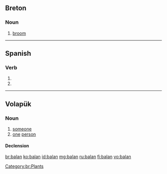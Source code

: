 ==Breton==

===Noun===
{{head|br|noun|singulative|balanenn}} {{g|br}}

# [[broom]] {{qualifier|genus {{term|Genista}}}}

[[Category:br:Plants]]

----

==Spanish==

===Verb===
{{es-verb-form|balar}}

# {{es-verb form of|ending=ar|mood=indicative|tense=present|pers=2|formal=yes|number=plural|balar}}
# {{es-verb form of|ending=ar|mood=indicative|tense=present|pers=3|number=plural|balar}}

----

==Volapük==

===Noun===
{{vo-noun}}

# [[someone]]
# [[one]] [[person]]

====Declension====
{{vo-decl-noun}}

[[br:balan]]
[[ko:balan]]
[[id:balan]]
[[mg:balan]]
[[ru:balan]]
[[fi:balan]]
[[vo:balan]]